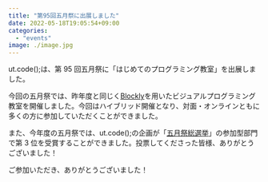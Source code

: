 ```yaml
---
title: "第95回五月祭に出展しました"
date: 2022-05-18T19:05:54+09:00
categories:
  - "events"
image: ./image.jpg
---
```


ut.code();は、第 95 回五月祭に「はじめてのプログラミング教室」を出展しました。

今回の五月祭では、昨年度と同じく[Blockly](https://developers.google.com/blockly)を用いたビジュアルプログラミング教室を開催しました。今回はハイブリッド開催となり、対面・オンラインともに多くの方に参加していただくことができました。

また、今年度の五月祭では、ut.code();の企画が「[五月祭総選挙](https://gogatsusai.jp/95/visitor/awards)」の参加型部門で第 3 位を受賞することができました。投票してくださった皆様、ありがとうございました！

ご参加いただき、ありがとうございました！
